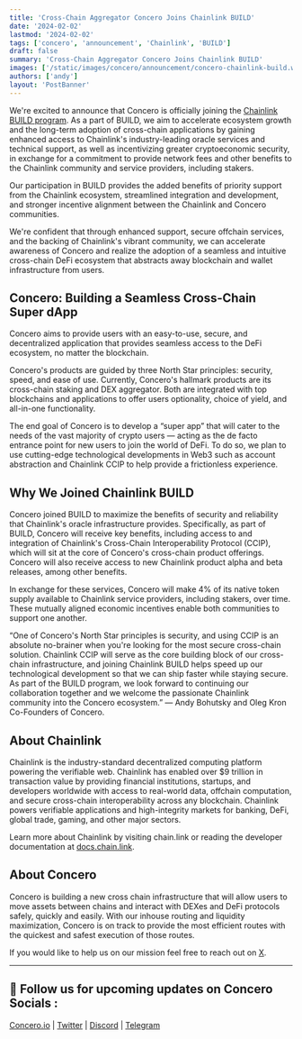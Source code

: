 ```yaml
---
title: 'Cross-Chain Aggregator Concero Joins Chainlink BUILD'
date: '2024-02-02'
lastmod: '2024-02-02'
tags: ['concero', 'announcement', 'Chainlink', 'BUILD']
draft: false
summary: 'Cross-Chain Aggregator Concero Joins Chainlink BUILD'
images: ['/static/images/concero/announcement/concero-chainlink-build.webp']
authors: ['andy']
layout: 'PostBanner'
---
```


We're excited to announce that Concero is officially joining the [Chainlink BUILD program](https://chain.link/economics/build-program). As a part of BUILD, we aim to accelerate ecosystem growth and the long-term adoption of cross-chain applications by gaining enhanced access to Chainlink's industry-leading oracle services and technical support, as well as incentivizing greater cryptoeconomic security, in exchange for a commitment to provide network fees and other benefits to the Chainlink community and service providers, including stakers.

Our participation in BUILD provides the added benefits of priority support from the Chainlink ecosystem, streamlined integration and development, and stronger incentive alignment between the Chainlink and Concero communities.

We're confident that through enhanced support, secure offchain services, and the backing of Chainlink's vibrant community, we can accelerate awareness of Concero and realize the adoption of a seamless and intuitive cross-chain DeFi ecosystem that abstracts away blockchain and wallet infrastructure from users.

## Concero: Building a Seamless Cross-Chain Super dApp
Concero aims to provide users with an easy-to-use, secure, and decentralized application that provides seamless access to the DeFi ecosystem, no matter the blockchain.

Concero's products are guided by three North Star principles: security, speed, and ease of use. Currently, Concero's hallmark products are its cross-chain staking and DEX aggregator. Both are integrated with top blockchains and applications to offer users optionality, choice of yield, and all-in-one functionality.

The end goal of Concero is to develop a “super app” that will cater to the needs of the vast majority of crypto users — acting as the de facto entrance point for new users to join the world of DeFi. To do so, we plan to use cutting-edge technological developments in Web3 such as account abstraction and Chainlink CCIP to help provide a frictionless experience.

## Why We Joined Chainlink BUILD
Concero joined BUILD to maximize the benefits of security and reliability that Chainlink's oracle infrastructure provides. Specifically, as part of BUILD, Concero will receive key benefits, including access to and integration of Chainlink's Cross-Chain Interoperability Protocol (CCIP), which will sit at the core of Concero's cross-chain product offerings. Concero will also receive access to new Chainlink product alpha and beta releases, among other benefits.

In exchange for these services, Concero will make 4% of its native token supply available to Chainlink service providers, including stakers, over time. These mutually aligned economic incentives enable both communities to support one another.

“One of Concero's North Star principles is security, and using CCIP is an absolute no-brainer when you're looking for the most secure cross-chain solution. Chainlink CCIP will serve as the core building block of our cross-chain infrastructure, and joining Chainlink BUILD helps speed up our technological development so that we can ship faster while staying secure. As part of the BUILD program, we look forward to continuing our collaboration together and we welcome the passionate Chainlink community into the Concero ecosystem.” — Andy Bohutsky and Oleg Kron Co-Founders of Concero.

## About Chainlink

Chainlink is the industry-standard decentralized computing platform powering the verifiable web. Chainlink has enabled over $9 trillion in transaction value by providing financial institutions, startups, and developers worldwide with access to real-world data, offchain computation, and secure cross-chain interoperability across any blockchain. Chainlink powers verifiable applications and high-integrity markets for banking, DeFi, global trade, gaming, and other major sectors.

Learn more about Chainlink by visiting chain.link or reading the developer documentation at [docs.chain.link](https://docs.chain.link/).

## About Concero

Concero is building a new cross chain infrastructure that will allow users to move assets between chains and interact with DEXes and DeFi protocols safely, quickly and easily. With our inhouse routing and liquidity maximization, Concero is on track to provide the most efficient routes with the quickest and safest execution of those routes.

If you would like to help us on our mission feel free to reach out on [X](x.com/concero_io). 

---

## 🤝 Follow us for upcoming updates on Concero Socials :

[Concero.io](https://concero.io) | [Twitter](https://x.com/concero_io) | [Discord](https://discord.com/invite/lanca) | [Telegram](https://t.me/concero_news)